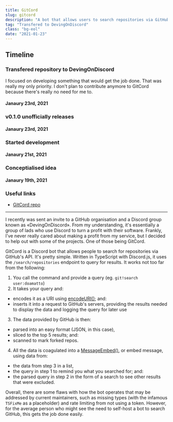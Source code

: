 ```yaml
---
title: GitCord
slug: gitcord
description: "A bot that allows users to search repositories via GitHub's API"
tag: "Transfered to DevingOnDiscord"
class: "bg-eol"
date: "2021-01-23"
---
```


<h2>Timeline</h2>
<section id="timeline">
  <section className="eol">
    <h3>Transfered repository to DevingOnDiscord</h3>
    <p>
      I focused on developing something that would get the job done. That was really my only priority. I don&apos;t plan to contribute anymore to GitCord because there&apos;s really no need for me to.
    </p>
    <h4 className="minor">Janaury 23rd, 2021</h4>
  </section>
  <section className="released">
    <h3>v0.1.0 unofficially releases</h3>
    <h4 className="minor">Janaury 23rd, 2021</h4>
  </section>
  <section className="active">
    <h3>Started development</h3>
    <h4 className="minor">Janaury 21st, 2021</h4>
  </section>
  <section className="progress">
    <h3>Conceptialised idea</h3>
    <h4 className="minor">Janaury 19th, 2021</h4>
  </section>
</section>

### Useful links
- [GitCord repo](https://github.com/DevingOnDiscord/gitcord-discord-bot)

---

I recently was sent an invite to a GitHub organisation and a Discord group known as «DevingOnDiscord». From my understanding, it's essentially a group of lads who use Discord to turn a profit with their software. Frankly, I've never really cared about making a profit from my service, but I decided to help out with some of the projects. One of those being GitCord.

GitCord is a Discord bot that allows people to search for repositories via GitHub's API. It's pretty simple. Written in TypeScript with Discord.js, it uses the `/search/repositories` endpoint to query for results. It works not too far from the following:

1. You call the command and provide a query (eg. `git!search user:doamatto`)
2. It takes your query and:
  - encodes it as a URI using [encodeURI()](https://developer.mozilla.org/en-US/docs/Web/JavaScript/Reference/Global_Objects/encodeURI); and:
  - inserts it into a request to GitHub's servers, providing the results needed to display the data and logging the query for later use
3. The data provided by GitHub is then:
  - parsed into an easy format (JSON, in this case),
  - sliced to the top 5 results; and:
  - scanned to mark forked repos.
4. All the data is coagulated into a [MessageEmbed()](https://discord.js.org/#/docs/main/stable/class/MessageEmbed), or embed message, using data from:
  - the data from step 3 in a list,
  - the query in step 1 to remind you what you searched for; and:
  - the parsed query in step 2 in the form of a search to see other results that were excluded.

Overall, there are some flaws with how the bot operates that may be addressed by current maintainers, such as missing types (with the infamous `TSFixMe` as a placeholder) and rate limiting from not using a token. However, for the average person who might see the need to self-host a bot to search GitHub, this gets the job done easily.
